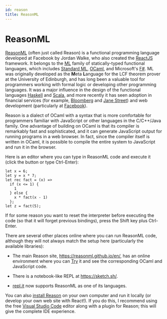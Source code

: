 ```yaml
---
id: reason
title: ReasonML
---
```


# ReasonML

[ReasonML](https://reasonml.github.io/) (often just called Reason) is a functional
programming language developed at Facebook by Jordan Walke, who also created the
[ReactJS](https://reactjs.org/) framework. It belongs to the
[ML](https://en.wikipedia.org/wiki/ML_(programming_language)) family of statically-typed
functional languages, which includes [Standard ML](http://sml-family.org/),
[OCaml](https://ocaml.org/), and Microsoft's [F#](https://fsharp.org/). ML was originally
developed as the **M**eta **L**anguage for the LCF theorem prover at the University of
Edinburgh, and has long been a valuable tool for programmers working with formal logic or
developing other programming languages. It was a major influence in the design of the
functional languages [Haskell](https://www.haskell.org/) and
[Scala](https://www.scala-lang.org/), and more recently it has seen adoption in financial
services (for example, [Bloomberg](https://bloomberg.com/) and
[Jane Street](https://janestreet.com)) and web development (particularly at
[Facebook](https://facebook.com)).

Reason is a dialect of OCaml with a syntax that is more comfortable for programmers
familiar with JavaScript or other languages in the C/C++/Java family. One advantage of
building on OCaml is that its compiler is remarkably fast and sophisticated, and it can
generate JavaScript output for running programs in a web browser. In fact, since the
compiler itself is written in OCaml, it is possible to compile the entire system to
JavaScript and run it in the browser.

Here is an editor where you can type in ReasonML code and execute it (click the button
or type Ctrl-Enter):

```reason edit
let x = 6;
let y = x * 7;
let rec fact = (x) =>
  if (x <= 1) {
    1
  } else {
    x * fact(x - 1)
  };
let z = fact(5);
```

If for some reason you want to reset the interpreter before executing the code (so that
it will forget previous bindings), press the Shift key plus Ctrl-Enter.

There are several other places online where you can run ReasonML code, although they
will not always match the setup here (particularly the available libraries):

* The main Reason site, https://reasonml.github.io/en/, has an online environment where
you can [Try](https://reasonml.github.io/en/try) it and see the corresponding OCaml and
JavaScript code.

* There is a notebook-like REPL at https://sketch.sh/.

* [repl.it](https://repl.it/) now supports ReasonML as one of its languages.

You can also [install Reason](https://reasonml.github.io/docs/en/installation) on your
own computer and run it locally (or develop your own web site with React!). If you do this,
I recommend using the free [Visual Studio Code](https://code.visualstudio.com/) editor
along with a plugin for Reason; this will give the complete IDE experience.
